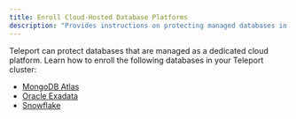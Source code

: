 ```yaml
---
title: Enroll Cloud-Hosted Database Platforms
description: "Provides instructions on protecting managed databases in your infrastructure with Teleport."
---
```


Teleport can protect databases that are managed as a dedicated cloud platform.
Learn how to enroll the following databases in your Teleport cluster:

- [MongoDB Atlas](mongodb-atlas.mdx)
- [Oracle Exadata](oracle-exadata.mdx)
- [Snowflake](snowflake.mdx)

